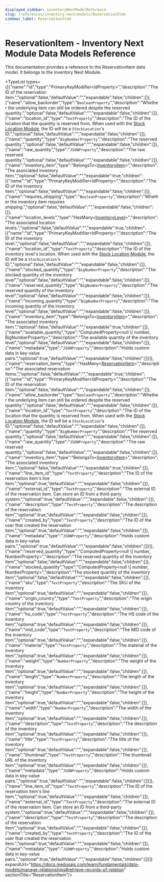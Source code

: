 ```yaml
---
displayed_sidebar: inventoryNextModelReference
slug: /references/inventory-next/models/ReservationItem
sidebar_label: ReservationItem
---
```



# ReservationItem - Inventory Next Module Data Models Reference

This documentation provides a reference to the ReservationItem data model. It belongs to the Inventory Next Module.

<SourceCodeLink link="https://github.com/medusajs/medusa/blob/4936315b2dc777fbaaf2869b16bf48602fc7e69b/packages/modules/inventory/src/models/reservation-item.ts#L4" />

<TypeList types={[{"name":"id","type":"PrimaryKeyModifier&#60;IdProperty&#62;","description":"The ID of the reservation item.","optional":false,"defaultValue":"","expandable":false,"children":[]},{"name":"allow_backorder","type":"`BooleanProperty`","description":"Whether the underlying item can still be ordered despite the reserved quantity.","optional":false,"defaultValue":"","expandable":false,"children":[]},{"name":"location_id","type":"`TextProperty`","description":"The ID of the location that the quantity is reserved from. When used with the [Stock Location Module](https://docs.medusajs.com/resources/commerce-modules/stock-location), the ID will be a `StockLocation`'s ID.","optional":false,"defaultValue":"","expandable":false,"children":[]},{"name":"quantity","type":"`BigNumberProperty`","description":"The reserved quantity.","optional":false,"defaultValue":"","expandable":false,"children":[]},{"name":"raw_quantity","type":"`JSONProperty`","description":"The raw reserved quantity.","optional":false,"defaultValue":"","expandable":false,"children":[]},{"name":"inventory_item","type":"BelongsTo&#60;[InventoryItem](../inventory_next_models.InventoryItem/page.mdx)&#62;","description":"The associated inventory item.","optional":false,"defaultValue":"","expandable":true,"children":[{"name":"id","type":"PrimaryKeyModifier&#60;IdProperty&#62;","description":"The ID of the inventory item.","optional":false,"defaultValue":"","expandable":false,"children":[]},{"name":"requires_shipping","type":"`BooleanProperty`","description":"Whether the inventory item requires shipping.","optional":false,"defaultValue":"","expandable":false,"children":[]},{"name":"location_levels","type":"HasMany&#60;[InventoryLevel](../inventory_next_models.InventoryLevel/page.mdx)&#62;","description":"The associated location levels.","optional":false,"defaultValue":"","expandable":true,"children":[{"name":"id","type":"PrimaryKeyModifier&#60;IdProperty&#62;","description":"The ID of the inventory level.","optional":false,"defaultValue":"","expandable":false,"children":[]},{"name":"location_id","type":"`TextProperty`","description":"The ID of the inventory level's location. When used with the [Stock Location Module](https://docs.medusajs.com/resources/commerce-modules/stock-location), the ID will be a `StockLocation`'s ID.","optional":false,"defaultValue":"","expandable":false,"children":[]},{"name":"stocked_quantity","type":"`BigNumberProperty`","description":"The stocked quantity of the inventory level","optional":false,"defaultValue":"","expandable":false,"children":[]},{"name":"reserved_quantity","type":"`BigNumberProperty`","description":"The reserved quantity of the inventory level","optional":false,"defaultValue":"","expandable":false,"children":[]},{"name":"incoming_quantity","type":"`BigNumberProperty`","description":"The incoming quantity of the inventory level","optional":false,"defaultValue":"","expandable":false,"children":[]},{"name":"inventory_item","type":"BelongsTo&#60;[InventoryItem](../inventory_next_models.InventoryItem/page.mdx)&#62;","description":"The associated inventory item.","optional":false,"defaultValue":"","expandable":true,"children":[]},{"name":"available_quantity","type":"ComputedProperty&#60;null \\| number, BigNumberProperty&#62;","description":"The available quantity of the inventory level","optional":false,"defaultValue":"","expandable":false,"children":[]},{"name":"metadata","type":"`JSONProperty`","description":"Holds custom data in key-value pairs.","optional":true,"defaultValue":"","expandable":false,"children":[]}]},{"name":"reservation_items","type":"HasMany&#60;[ReservationItem](./page.mdx)&#62;","description":"The associated reservation items.","optional":false,"defaultValue":"","expandable":true,"children":[{"name":"id","type":"PrimaryKeyModifier&#60;IdProperty&#62;","description":"The ID of the reservation item.","optional":false,"defaultValue":"","expandable":false,"children":[]},{"name":"allow_backorder","type":"`BooleanProperty`","description":"Whether the underlying item can still be ordered despite the reserved quantity.","optional":false,"defaultValue":"","expandable":false,"children":[]},{"name":"location_id","type":"`TextProperty`","description":"The ID of the location that the quantity is reserved from. When used with the [Stock Location Module](https://docs.medusajs.com/resources/commerce-modules/stock-location), the ID will be a `StockLocation`'s ID.","optional":false,"defaultValue":"","expandable":false,"children":[]},{"name":"quantity","type":"`BigNumberProperty`","description":"The reserved quantity.","optional":false,"defaultValue":"","expandable":false,"children":[]},{"name":"raw_quantity","type":"`JSONProperty`","description":"The raw reserved quantity.","optional":false,"defaultValue":"","expandable":false,"children":[]},{"name":"inventory_item","type":"BelongsTo&#60;[InventoryItem](../inventory_next_models.InventoryItem/page.mdx)&#62;","description":"The associated inventory item.","optional":false,"defaultValue":"","expandable":true,"children":[]},{"name":"line_item_id","type":"`TextProperty`","description":"The ID of the reservation item's line item.","optional":true,"defaultValue":"","expandable":false,"children":[]},{"name":"external_id","type":"`TextProperty`","description":"The external ID of the reservation item. Can store an ID from a third-party system.","optional":true,"defaultValue":"","expandable":false,"children":[]},{"name":"description","type":"`TextProperty`","description":"The description of the reservation item","optional":true,"defaultValue":"","expandable":false,"children":[]},{"name":"created_by","type":"`TextProperty`","description":"The ID of the user that created the reservation item.","optional":true,"defaultValue":"","expandable":false,"children":[]},{"name":"metadata","type":"`JSONProperty`","description":"Holds custom data in key-value pairs.","optional":true,"defaultValue":"","expandable":false,"children":[]}]},{"name":"reserved_quantity","type":"ComputedProperty&#60;null \\| number, NumberProperty&#62;","description":"The reserved quantity of the inventory item","optional":false,"defaultValue":"","expandable":false,"children":[]},{"name":"stocked_quantity","type":"ComputedProperty&#60;null \\| number, NumberProperty&#62;","description":"The stocked quantity of the inventory item","optional":false,"defaultValue":"","expandable":false,"children":[]},{"name":"sku","type":"`TextProperty`","description":"The SKU of the inventory item","optional":true,"defaultValue":"","expandable":false,"children":[]},{"name":"origin_country","type":"`TextProperty`","description":"The origin country of the inventory item","optional":true,"defaultValue":"","expandable":false,"children":[]},{"name":"hs_code","type":"`TextProperty`","description":"The HS code of the inventory item","optional":true,"defaultValue":"","expandable":false,"children":[]},{"name":"mid_code","type":"`TextProperty`","description":"The MID code of the inventory item","optional":true,"defaultValue":"","expandable":false,"children":[]},{"name":"material","type":"`TextProperty`","description":"The material of the inventory item","optional":true,"defaultValue":"","expandable":false,"children":[]},{"name":"weight","type":"`NumberProperty`","description":"The weight of the inventory item","optional":true,"defaultValue":"","expandable":false,"children":[]},{"name":"length","type":"`NumberProperty`","description":"The length of the inventory item","optional":true,"defaultValue":"","expandable":false,"children":[]},{"name":"height","type":"`NumberProperty`","description":"The height of the inventory item","optional":true,"defaultValue":"","expandable":false,"children":[]},{"name":"width","type":"`NumberProperty`","description":"The width of the inventory item","optional":true,"defaultValue":"","expandable":false,"children":[]},{"name":"description","type":"`TextProperty`","description":"The description of the inventory item","optional":true,"defaultValue":"","expandable":false,"children":[]},{"name":"title","type":"`TextProperty`","description":"The title of the inventory item","optional":true,"defaultValue":"","expandable":false,"children":[]},{"name":"thumbnail","type":"`TextProperty`","description":"The thumbnail URL of the inventory item","optional":true,"defaultValue":"","expandable":false,"children":[]},{"name":"metadata","type":"`JSONProperty`","description":"Holds custom data in key-value pairs.","optional":true,"defaultValue":"","expandable":false,"children":[]}]},{"name":"line_item_id","type":"`TextProperty`","description":"The ID of the reservation item's line item.","optional":true,"defaultValue":"","expandable":false,"children":[]},{"name":"external_id","type":"`TextProperty`","description":"The external ID of the reservation item. Can store an ID from a third-party system.","optional":true,"defaultValue":"","expandable":false,"children":[]},{"name":"description","type":"`TextProperty`","description":"The description of the reservation item","optional":true,"defaultValue":"","expandable":false,"children":[]},{"name":"created_by","type":"`TextProperty`","description":"The ID of the user that created the reservation item.","optional":true,"defaultValue":"","expandable":false,"children":[]},{"name":"metadata","type":"`JSONProperty`","description":"Holds custom data in key-value pairs.","optional":true,"defaultValue":"","expandable":false,"children":[]}]} expandUrl="https://docs.medusajs.com/learn/fundamentals/data-models/manage-relationships#retrieve-records-of-relation" sectionTitle="ReservationItem"/>
